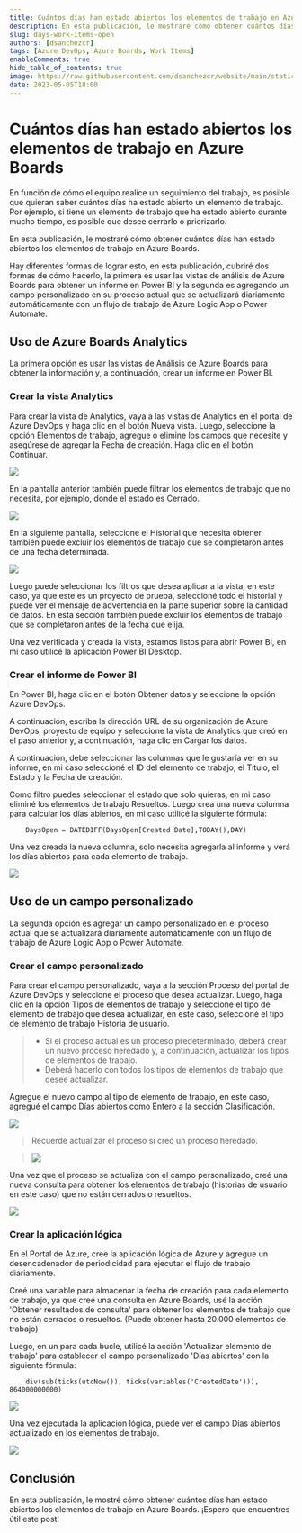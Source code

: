 ```yaml
---
title: Cuántos días han estado abiertos los elementos de trabajo en Azure Boards
description: En esta publicación, le mostraré cómo obtener cuántos días han estado abiertos los elementos de trabajo en Azure Boards.
slug: days-work-items-open
authors: [dsanchezcr]
tags: [Azure DevOps, Azure Boards, Work Items]
enableComments: true
hide_table_of_contents: true
image: https://raw.githubusercontent.com/dsanchezcr/website/main/static/img/daysworkitemopen.jpg
date: 2023-05-05T18:00
---
```

# Cuántos días han estado abiertos los elementos de trabajo en Azure Boards

En función de cómo el equipo realice un seguimiento del trabajo, es posible que quieran saber cuántos días ha estado abierto un elemento de trabajo. Por ejemplo, si tiene un elemento de trabajo que ha estado abierto durante mucho tiempo, es posible que desee cerrarlo o priorizarlo.

En esta publicación, le mostraré cómo obtener cuántos días han estado abiertos los elementos de trabajo en Azure Boards.

<!--truncate-->

Hay diferentes formas de lograr esto, en esta publicación, cubriré dos formas de cómo hacerlo, la primera es usar las vistas de análisis de Azure Boards para obtener un informe en Power BI y la segunda es agregando un campo personalizado en su proceso actual que se actualizará diariamente automáticamente con un flujo de trabajo de Azure Logic App o Power Automate.

## Uso de Azure Boards Analytics

La primera opción es usar las vistas de Análisis de Azure Boards para obtener la información y, a continuación, crear un informe en Power BI.

### Crear la vista Analytics

Para crear la vista de Analytics, vaya a las vistas de Analytics en el portal de Azure DevOps y haga clic en el botón Nueva vista. Luego, seleccione la opción Elementos de trabajo, agregue o elimine los campos que necesite y asegúrese de agregar la Fecha de creación. Haga clic en el botón Continuar.

![](pathname:///img/DaysOpenADO/new-view.jpg)

En la pantalla anterior también puede filtrar los elementos de trabajo que no necesita, por ejemplo, donde el estado es Cerrado.

![](pathname:///img/DaysOpenADO/filter.jpg)

En la siguiente pantalla, seleccione el Historial que necesita obtener, también puede excluir los elementos de trabajo que se completaron antes de una fecha determinada.

![](pathname:///img/DaysOpenADO/history.jpg)

Luego puede seleccionar los filtros que desea aplicar a la vista, en este caso, ya que este es un proyecto de prueba, seleccioné todo el historial y puede ver el mensaje de advertencia en la parte superior sobre la cantidad de datos. En esta sección también puede excluir los elementos de trabajo que se completaron antes de la fecha que elija.

Una vez verificada y creada la vista, estamos listos para abrir Power BI, en mi caso utilicé la aplicación Power BI Desktop.

### Crear el informe de Power BI

En Power BI, haga clic en el botón Obtener datos y seleccione la opción Azure DevOps.

A continuación, escriba la dirección URL de su organización de Azure DevOps, proyecto de equipo y seleccione la vista de Analytics que creó en el paso anterior y, a continuación, haga clic en Cargar los datos.

A continuación, debe seleccionar las columnas que le gustaría ver en su informe, en mi caso seleccioné el ID del elemento de trabajo, el Título, el Estado y la Fecha de creación.

Como filtro puedes seleccionar el estado que solo quieras, en mi caso eliminé los elementos de trabajo Resueltos. Luego crea una nueva columna para calcular los días abiertos, en mi caso utilicé la siguiente fórmula:

```
    DaysOpen = DATEDIFF(DaysOpen[Created Date],TODAY(),DAY)
```

Una vez creada la nueva columna, solo necesita agregarla al informe y verá los días abiertos para cada elemento de trabajo.

![](pathname:///img/DaysOpenADO/powerbi.jpg)

## Uso de un campo personalizado

La segunda opción es agregar un campo personalizado en el proceso actual que se actualizará diariamente automáticamente con un flujo de trabajo de Azure Logic App o Power Automate.

### Crear el campo personalizado

Para crear el campo personalizado, vaya a la sección Proceso del portal de Azure DevOps y seleccione el proceso que desea actualizar. Luego, haga clic en la opción Tipos de elementos de trabajo y seleccione el tipo de elemento de trabajo que desea actualizar, en este caso, seleccioné el tipo de elemento de trabajo Historia de usuario.

> - Si el proceso actual es un proceso predeterminado, deberá crear un nuevo proceso heredado y, a continuación, actualizar los tipos de elementos de trabajo.
> - Deberá hacerlo con todos los tipos de elementos de trabajo que desee actualizar.

Agregue el nuevo campo al tipo de elemento de trabajo, en este caso, agregué el campo Días abiertos como Entero a la sección Clasificación.

![](pathname:///img/DaysOpenADO/user-story.jpg)

> Recuerde actualizar el proceso si creó un proceso heredado.

> ![](pathname:///img/DaysOpenADO/change-process.jpg)

Una vez que el proceso se actualiza con el campo personalizado, creé una nueva consulta para obtener los elementos de trabajo (historias de usuario en este caso) que no están cerrados o resueltos.

![](pathname:///img/DaysOpenADO/query-user-stories.jpg)

### Crear la aplicación lógica

En el Portal de Azure, cree la aplicación lógica de Azure y agregue un desencadenador de periodicidad para ejecutar el flujo de trabajo diariamente.

Creé una variable para almacenar la fecha de creación para cada elemento de trabajo, ya que creé una consulta en Azure Boards, usé la acción 'Obtener resultados de consulta' para obtener los elementos de trabajo que no están cerrados o resueltos. (Puede obtener hasta 20.000 elementos de trabajo)

Luego, en un para cada bucle, utilicé la acción 'Actualizar elemento de trabajo' para establecer el campo personalizado 'Días abiertos' con la siguiente fórmula:

```
    div(sub(ticks(utcNow()), ticks(variables('CreatedDate'))), 864000000000)
```

![](pathname:///img/DaysOpenADO/logic-app.jpg)

Una vez ejecutada la aplicación lógica, puede ver el campo Días abiertos actualizado en los elementos de trabajo.

![](pathname:///img/DaysOpenADO/query-results.jpg)

## Conclusión

En esta publicación, le mostré cómo obtener cuántos días han estado abiertos los elementos de trabajo en Azure Boards. ¡Espero que encuentres útil este post!